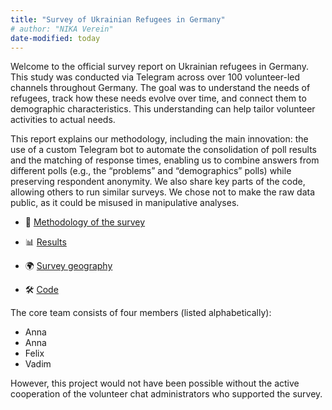 ```yaml
---
title: "Survey of Ukrainian Refugees in Germany"
# author: "NIKA Verein"
date-modified: today
---
```


Welcome to the official survey report on Ukrainian refugees in Germany. This study was conducted via Telegram across over 100 volunteer-led channels throughout Germany. The goal was to understand the needs of refugees, track how these needs evolve over time, and connect them to demographic characteristics. This understanding can help tailor volunteer activities to actual needs.

This report explains our methodology, including the main innovation: the use of a custom Telegram bot to automate the consolidation of poll results and the matching of response times, enabling us to combine answers from different polls (e.g., the "problems" and "demographics" polls) while preserving respondent anonymity. We also share key parts of the code, allowing others to run similar surveys. We chose not to make the raw data public, as it could be misused in manipulative analyses.

- 📖 [Methodology of the survey](methodology.qmd)

- 📊 [Results](results.qmd)

- 🌍 [Survey geography](map.qmd)

- 🛠 [Code](code.qmd)


The core team consists of four members (listed alphabetically):

- Anna
- Anna
- Felix
- Vadim

However, this project would not have been possible without the active cooperation of the volunteer chat administrators who supported the survey.